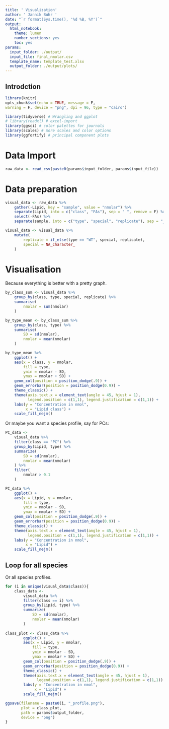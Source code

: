 ```yaml
---
title: ' Visualization'
author: ' Jannik Buhr '
date: "`r format(Sys.time(), '%d %B, %Y')`"
output:
  html_notebook:
    theme: lumen
    number_sections: yes
    toc: yes
params:
  input_folder: ./output/
  input_file: final_nmolar.csv
  template_name: template_test.xlsx
  output_folder: ./output/plots/
---
```


## Introdction

```r
library(knitr)
opts_chunk$set(echo = TRUE, message = F,
warning = F, device = "png", dpi = 96, type = "cairo")
```

```r
library(tidyverse) # Wrangling and ggplot
# library(readxl) # excel-import
library(ggsci) # color palettes for journals
library(scales) # more scales and color options
library(ggfortify) # principal component plots
```

# Data Import

```r
raw_data <- read_csv(paste0(params$input_folder, params$input_file))
```

# Data preparation

```r
visual_data <- raw_data %>%
    gather(-Lipid, key = "sample", value = "nmolar") %>% 
    separate(Lipid, into = c("class", "FAs"), sep = " ", remove = F) %>% 
    select(-FAs) %>% 
    separate(sample, into = c("type", "special", "replicate"), sep = "_", extra = "merge")

visual_data <- visual_data %>%
    mutate(
        replicate = if_else(type == "WT", special, replicate),
        special = NA_character_
    )
```

# Visualisation

Because everything is better with a pretty graph.

```r
by_class_sum <- visual_data %>%
    group_by(class, type, special, replicate) %>% 
    summarise(
        nmolar = sum(nmolar)
    )

by_type_mean <- by_class_sum %>%
    group_by(class, type) %>% 
    summarise(
        SD = sd(nmolar),
        nmolar = mean(nmolar)
    )

by_type_mean %>% 
    ggplot() +
    aes(x = class, y = nmolar,
        fill = type,
        ymin = nmolar - SD,
        ymax = nmolar + SD) +
    geom_col(position = position_dodge(.9)) +
    geom_errorbar(position = position_dodge(0.9)) +
    theme_classic() +
    theme(axis.text.x = element_text(angle = 45, hjust = 1),
          legend.position = c(1,1), legend.justification = c(1,1)) +
    labs(y = "Concentration in nmol",
         x = "Lipid class") +
    scale_fill_nejm()
```

Or maybe you want a species profile, say for PCs:

```r
PC_data <-
    visual_data %>%
    filter(class == "PC") %>% 
    group_by(Lipid, type) %>% 
    summarize(
        SD = sd(nmolar),
        nmolar = mean(nmolar)
    ) %>% 
    filter(
        nmolar > 0.1
    )

PC_data %>% 
    ggplot() +
    aes(x = Lipid, y = nmolar,
        fill = type,
        ymin = nmolar - SD,
        ymax = nmolar + SD) +
    geom_col(position = position_dodge(.9)) +
    geom_errorbar(position = position_dodge(0.9)) +
    theme_classic() +
    theme(axis.text.x = element_text(angle = 45, hjust = 1),
          legend.position = c(1,1), legend.justification = c(1,1)) +
    labs(y = "Concentration in nmol",
         x = "Lipid") +
    scale_fill_nejm()
```

## Loop for all species

Or all species profiles.

```r
for (i in unique(visual_data$class)){
    class_data <-
        visual_data %>%
        filter(class == i) %>% 
        group_by(Lipid, type) %>% 
        summarize(
            SD = sd(nmolar),
            nmolar = mean(nmolar)
        )
    
class_plot <- class_data %>% 
        ggplot() +
        aes(x = Lipid, y = nmolar,
            fill = type,
            ymin = nmolar - SD,
            ymax = nmolar + SD) +
        geom_col(position = position_dodge(.9)) +
        geom_errorbar(position = position_dodge(0.9)) +
        theme_classic() +
        theme(axis.text.x = element_text(angle = 45, hjust = 1),
              legend.position = c(1,1), legend.justification = c(1,1)) +
        labs(y = "Concentration in nmol",
             x = "Lipid") +
        scale_fill_nejm()

ggsave(filename = paste0(i, "_profile.png"),
       plot = class_plot,
       path = params$output_folder,
       device = "png")
}
```

